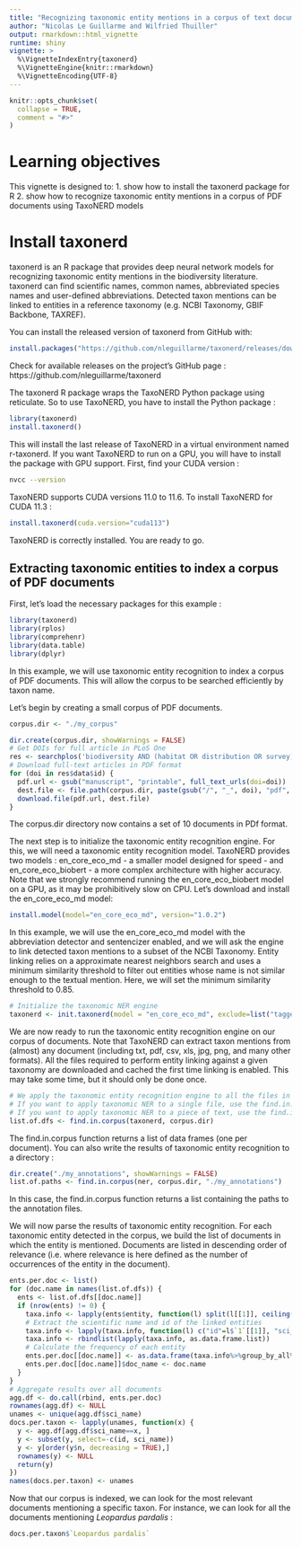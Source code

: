 ```yaml
---
title: "Recognizing taxonomic entity mentions in a corpus of text documents using TaxoNERD"
author: "Nicolas Le Guillarme and Wilfried Thuiller"
output: rmarkdown::html_vignette
runtime: shiny
vignette: >
  %\VignetteIndexEntry{taxonerd}
  %\VignetteEngine{knitr::rmarkdown}
  %\VignetteEncoding{UTF-8}
---
```


```r
knitr::opts_chunk$set(
  collapse = TRUE,
  comment = "#>"
)
```

# Learning objectives

This vignette is designed to:
1. show how to install the taxonerd package for R
2. show how to recognize taxonomic entity mentions in a corpus of PDF documents using TaxoNERD models

# Install taxonerd

taxonerd is an R package that provides deep neural network models for recognizing taxonomic entity mentions in the biodiversity literature. taxonerd can find scientific names, common names, abbreviated species names and user-defined abbreviations. Detected taxon mentions can be linked to entities in a reference taxonomy (e.g. NCBI Taxonomy, GBIF Backbone, TAXREF).

You can install the released version of taxonerd from GitHub with:

```r
install.packages("https://github.com/nleguillarme/taxonerd/releases/download/v1.5.0/taxonerd_for_R_1.5.0.tar.gz", repos=NULL)
```

Check for available releases on the project's GitHub page : https://github.com/nleguillarme/taxonerd

The taxonerd R package wraps the TaxoNERD Python package using reticulate. So to use TaxoNERD, you have to install the Python package :

```r
library(taxonerd)
install.taxonerd()
```

This will install the last release of TaxoNERD in a virtual environment named r-taxonerd. If you want TaxoNERD to run on a GPU, you will have to install the package with GPU support. First, find your CUDA version :

```bash
nvcc --version
```

TaxoNERD supports CUDA versions 11.0 to 11.6. To install TaxoNERD for CUDA 11.3 :

```r
install.taxonerd(cuda.version="cuda113")
```

TaxoNERD is correctly installed. You are ready to go.

## Extracting taxonomic entities to index a corpus of PDF documents

First, let's load the necessary packages for this example :

```r
library(taxonerd)
library(rplos)
library(comprehenr)
library(data.table)
library(dplyr)
```

In this example, we will use taxonomic entity recognition to index a corpus of PDF documents. This will allow the corpus to be searched efficiently by taxon name.

Let's begin by creating a small corpus of PDF documents.

```r
corpus.dir <- "./my_corpus"
```

```r
dir.create(corpus.dir, showWarnings = FALSE)
# Get DOIs for full article in PLoS One
res <- searchplos('biodiversity AND (habitat OR distribution OR survey) AND neotropics', c('id','publication_date','title'), list('subject:ecology', 'journal_key:PLoSONE','doc_type:full'), limit = 10)
# Download full-text articles in PDF format
for (doi in res$data$id) {
  pdf.url <- gsub("manuscript", "printable", full_text_urls(doi=doi))
  dest.file <- file.path(corpus.dir, paste(gsub("/", "_", doi), "pdf", sep="."))
  download.file(pdf.url, dest.file)
}
```

The corpus.dir directory now contains a set of 10 documents in PDf format.

The next step is to initialize the taxonomic entity recognition engine. For this, we will need a taxonomic entity recognition model. TaxoNERD provides two models : en_core_eco_md - a smaller model designed for speed - and en_core_eco_biobert - a more complex architecture with higher accuracy. Note that we strongly recommend running the en_core_eco_biobert model on a GPU, as it may be prohibitively slow on CPU. Let's download and install the en_core_eco_md model:

```r
install.model(model="en_core_eco_md", version="1.0.2")
```

In this example, we will use the en_core_eco_md model with the abbreviation detector and sentencizer enabled, and we will ask the engine to link detected taxon mentions to a subset of the NCBI Taxonomy. Entity linking relies on a approximate nearest neighbors search and uses a minimum similarity threshold to filter out entities whose name is not similar enough to the textual mention. Here, we will set the minimum similarity threshold to 0.85.

```r
# Initialize the taxonomic NER engine
taxonerd <- init.taxonerd(model = "en_core_eco_md", exclude=list("tagger", "attribute_ruler", "lemmatizer", "parser"), linker="taxref", thresh=0.85, gpu=FALSE)
```

We are now ready to run the taxonomic entity recognition engine on our corpus of documents. Note that TaxoNERD can extract taxon mentions from (almost) any document (including txt, pdf, csv, xls, jpg, png, and many other formats). All the files required to perform entity linking against a given taxonomy are downloaded and cached the first time linking is enabled. This may take some time, but it should only be done once.

```r
# We apply the taxonomic entity recognition engine to all the files in the corpus.dir directory.
# If you want to apply taxonomic NER to a single file, use the find.in.file function.
# If you want to apply taxonomic NER to a piece of text, use the find.in.text function.
list.of.dfs <- find.in.corpus(taxonerd, corpus.dir)
```

The find.in.corpus function returns a list of data frames (one per document). You can also write the results of taxonomic entity recognition to a directory :

```r
dir.create("./my_annotations", showWarnings = FALSE)
list.of.paths <- find.in.corpus(ner, corpus.dir, "./my_annotations")
```

In this case, the find.in.corpus function returns a list containing the paths to the annotation files.

We will now parse the results of taxonomic entity recognition. For each taxonomic entity detected in the corpus, we build the list of documents in which the entity is mentioned. Documents are listed in descending order of relevance (i.e. where relevance is here defined as the number of occurrences of the entity in the document).

```r
ents.per.doc <- list()
for (doc.name in names(list.of.dfs)) {
  ents <- list.of.dfs[[doc.name]]
  if (nrow(ents) != 0) {
    taxa.info <- lapply(ents$entity, function(l) split(l[[1]], ceiling(seq_along(l[[1]]) / 3)))
    # Extract the scientific name and id of the linked entities
    taxa.info <- lapply(taxa.info, function(l) c("id"=l$`1`[[1]], "sci_name"=l$`1`[[2]]))
    taxa.info <- rbindlist(lapply(taxa.info, as.data.frame.list))
    # Calculate the frequency of each entity
    ents.per.doc[[doc.name]] <- as.data.frame(taxa.info%>%group_by_all%>%count)
    ents.per.doc[[doc.name]]$doc_name <- doc.name
  }
}
# Aggregate results over all documents
agg.df <- do.call(rbind, ents.per.doc)
rownames(agg.df) <- NULL
unames <- unique(agg.df$sci_name)
docs.per.taxon <- lapply(unames, function(x) {
  y <- agg.df[agg.df$sci_name==x, ]
  y <- subset(y, select=-c(id, sci_name))
  y <- y[order(y$n, decreasing = TRUE),]
  rownames(y) <- NULL
  return(y)
})
names(docs.per.taxon) <- unames
```

Now that our corpus is indexed, we can look for the most relevant documents mentioning a specific taxon. For instance, we can look for all the documents mentioning *Leopardus pardalis* :

```r
docs.per.taxon$`Leopardus pardalis`
```